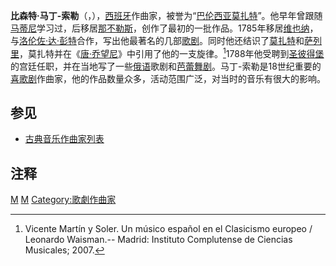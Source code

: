 {{Infobox classical
| 中文名 = 马丁-索勒
| 画像 = Portrait vicente martin soler.jpg
| 附注 =      
| 原文名 = Vicente Martín y Soler
| 国别 = 西班牙    
| 出生日期 = 1754年5月2日
| 出生地 = 巴伦西亚
| 逝世日期 = 1806年1月30日(51歲)
| 逝世地 = 圣彼得堡
| 所属时期 = 古典主义
| 所属乐派 =  
| 擅长作品类型 = 歌剧
| 代表作 = 歌剧《稀罕物》《坏脾气的好心人》《戴安娜的树》
| 师从 = [[马蒂尼|马蒂尼]]
| 学生 = 
| 官方网站 = 
}}

'''比森特·马丁-索勒'''（{{lang-es|'''Vicente Martín y Soler'''}}，{{bd|1754年|5月2日|1806年|1月30日}}），[[西班牙|西班牙]]作曲家，被誉为“[[巴伦西亚|巴伦西亚]][[莫扎特|莫扎特]]”。他早年曾跟随[[马蒂尼|马蒂尼]]学习过，后移居[[那不勒斯|那不勒斯]]，创作了最初的一批作品。1785年移居[[维也纳|维也纳]]，与[[洛伦佐·达·彭特|洛伦佐·达·彭特]]合作，写出他最著名的几部[[歌剧|歌剧]]。同时他还结识了[[莫扎特|莫扎特]]和[[萨列里|萨列里]]，莫扎特并在《[[唐·乔望尼|唐·乔望尼]]》中引用了他的一支旋律。<ref>Vicente Martín y Soler. Un músico español en el Clasicismo europeo / Leonardo Waisman.-- Madrid: Instituto Complutense de Ciencias Musicales; 2007. </ref>1788年他受聘到[[圣彼得堡|圣彼得堡]]的宫廷任职，并在当地写了一些[[俄语|俄语]]歌剧和[[芭蕾舞剧|芭蕾舞剧]]。马丁-索勒是18世纪重要的[[喜歌剧|喜歌剧]]作曲家，他的作品数量众多，活动范围广泛，对当时的音乐有很大的影响。

==参见==
* [[古典音乐作曲家列表|古典音乐作曲家列表]]

==注释==
<references/>


{{Authority control}}
[[Category:西班牙作曲家|M]]
[[Category:古典主义作曲家|M]]
[[Category:歌劇作曲家|Category:歌劇作曲家]]